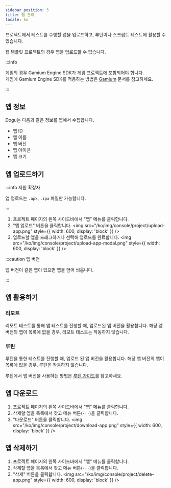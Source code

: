 ```yaml
---
sidebar_position: 5
title: 앱 관리
locale: ko
---
```



프로젝트에서 테스트를 수행할 앱을 업로드하고, 루틴이나 스크립트 테스트에 활용할 수 있습니다.

웹 템플릿 프로젝트의 경우 앱을 업로드할 수 없습니다.

:::info

게임의 경우 Gamium Engine SDK가 게임 프로젝트에 포함되어야 합니다.  
게임에 Gamium Engine SDK를 적용하는 방법은 [Gamium](https://gamium.dogutech.io) 문서를 참고하세요.

:::

## 앱 정보

Dogu는 다음과 같은 정보를 앱에서 수집합니다.

- 앱 ID
- 앱 이름
- 앱 버전
- 앱 아이콘
- 앱 크기

## 앱 업로드하기

:::info 지원 확장자

앱 업로드는 `.apk`, `.ipa` 파일만 가능합니다.

:::

<ProjectWritePermission prefix="앱 업로드는" />

1. 프로젝트 페이지의 왼쪽 사이드바에서 "앱" 메뉴를 클릭합니다.
2. "앱 업로드" 버튼을 클릭합니다.
   <img
     src="/ko/img/console/project/upload-app.png"
     style={{ width: 600, display: 'block' }}
   />
3. 업로드할 앱을 드래그하거나 선택해 업로드를 완료합니다.
   <img
     src="/ko/img/console/project/upload-app-modal.png"
     style={{ width: 600, display: 'block' }}
   />

:::caution 앱 버전

앱 버전이 같은 앱이 있으면 앱을 덮어 씌웁니다.

:::

## 앱 활용하기

### 리모트

리모트 테스트를 통해 앱 테스트를 진행할 때, 업로드된 앱 버전을 활용합니다. 해당 앱 버전의 앱이 목록에 없을 경우, 리모트 테스트는 작동하지 않습니다.

### 루틴

루틴을 통한 테스트를 진행할 때, 업로드 된 앱 버전을 활용합니다. 해당 앱 버전의 앱이 목록에 없을 경우, 루틴은 작동하지 않습니다.

루틴에서 앱 버전을 사용하는 방법은 [루틴 가이드](/routine/routines)를 참고하세요.

## 앱 다운로드

<ProjectMemberPermission prefix="앱 다운로드는" />

1. 프로젝트 페이지의 왼쪽 사이드바에서 "앱" 메뉴를 클릭합니다.
2. 삭제할 앱을 목록에서 찾고 메뉴 버튼(`···`)을 클릭합니다.
3. "다운로드" 버튼을 클릭합니다.
   <img
     src="/ko/img/console/project/download-app.png"
     style={{ width: 600, display: 'block' }}
   />

## 앱 삭제하기

<ProjectWritePermission prefix="앱 삭제는" />

1. 프로젝트 페이지의 왼쪽 사이드바에서 "앱" 메뉴를 클릭합니다.
2. 삭제할 앱을 목록에서 찾고 메뉴 버튼(`···`)을 클릭합니다.
3. "삭제" 버튼을 클릭합니다.
   <img
     src="/ko/img/console/project/delete-app.png"
     style={{ width: 600, display: 'block' }}
   />
